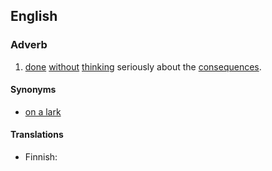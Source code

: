 ==English==

===Adverb===
{{en-adv|-|pos=[[on]] a [[whim]]}}

# {{idiomatic}} [[done]] [[without]] [[think]]ing seriously about the [[consequences]].

====Synonyms====
* [[on a lark]]

====Translations====
{{trans-top|done without thinking seriously about the consequences}}
* Finnish: {{t-|fi|hetken mielijohteesta}}
{{trans-mid}}
{{trans-bottom}}